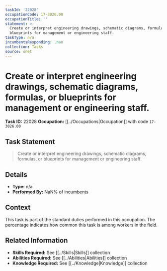 ```yaml
---
taskId: '22028'
occupationCode: 17-3026.00
occupationTitle: ''
statement: >-
  Create or interpret engineering drawings, schematic diagrams, formulas, or
  blueprints for management or engineering staff.
taskType: n/a
incumbentsResponding: .nan
collection: Tasks
source: onet
---
```

# Create or interpret engineering drawings, schematic diagrams, formulas, or blueprints for management or engineering staff.

**Task ID:** 22028
**Occupation:** [[../Occupations|Occupation]] with code `17-3026.00`

## Task Statement

> Create or interpret engineering drawings, schematic diagrams, formulas, or blueprints for management or engineering staff.

## Details

- **Type:** n/a
- **Performed By:** NaN% of incumbents

## Context

This task is part of the standard duties performed in this occupation. The percentage indicates how common this task is among workers in the field.

## Related Information

- **Skills Required:** See [[../Skills|Skills]] collection
- **Abilities Required:** See [[../Abilities|Abilities]] collection
- **Knowledge Required:** See [[../Knowledge|Knowledge]] collection
